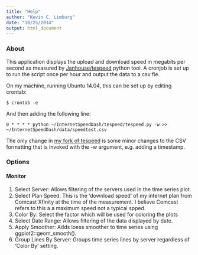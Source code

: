 ```yaml
---
title: "Help"
author: "Kevin C. Limburg"
date: "10/25/2014"
output: html_document
---
```


### About

This application displays the upload and download speed in megabits per second as measured by [Janhouse/tespeed](https://github.com/Janhouse/tespeed) python tool. A cronjob is set up to run the script once per hour and output the data to a csv fie. 

On my machine, running Ubuntu 14.04, this can be set up by editing crontab:

```
$ crontab -e
```

And then adding the following line:

```
0 * * * * python ~/InternetSpeedDash/tespeed/tespeed.py -w >> ~/InternetSpeedDash/data/speedtest.csv
```

The only change in [my fork of tespeed](https://github.com/klimburg/tespeed) is some minor changes to the CSV formatting that is invoked with the -w argument, e.g. adding a timestamp.

### Options

#### Monitor


1. Select Server: Allows filtering of the servers used in the time series plot.
2. Select Plan Speed: This is the 'download speed' of my internet plan from Comcast Xfinity at the time of the measurement. I believe Comcast refers to this a a maximum speed not a typical spped.
3. Color By: Select the factor which will be used for coloring the plots
4. Select Date Range: Allows filtering of the data displayed by date.
5. Apply Smoother: Adds loess smoother to time series using ggplot2::geom_smooth().
6. Group Lines By Server: Groups time series lines by server regardless of 'Color By' setting.